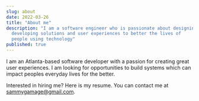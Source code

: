 ```yaml
---
slug: about
date: 2022-03-26
title: "About me"
description: "I am a software engineer who is passionate about designing and
  developing solutions and user experiences to better the lives of
  people using technology"
published: true
---
```



I am an Atlanta-based software developer with a passion for creating great user experiences. I am looking for opportunities to build systems which can impact peoples everyday lives for the better.

Interested in hiring me? Here is my resume. You can contact me at sammygamage@gmail.com.

<PDFViewer src="/assets/SamuelGamage-Resume-Spring2023-2.pdf" />
